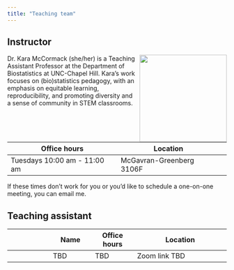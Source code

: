 ```yaml
---
title: "Teaching team"
---
```


## Instructor

![](images/team/kara.png){style="float:right;padding: 0 0 0 10px;" fig-alt="Headshot of Dr. Kara McCormack" width="200"}

Dr. Kara McCormack (she/her) is a Teaching Assistant Professor at the Department of Biostatistics at UNC-Chapel Hill. Kara's work focuses on (bio)statistics pedagogy, with an emphasis on equitable learning, reproducibility, and promoting diversity and a sense of community in STEM classrooms.

| Office hours                 | Location                 |     |
|------------------------------|--------------------------|-----|
| Tuesdays 10:00 am - 11:00 am | McGavran-Greenberg 3106F |     |

If these times don't work for you or you'd like to schedule a one-on-one meeting, you can email me.

## Teaching assistant

|     | Name | Office hours | Location    |
|:------------:|--------------|--------------|-------------------------------|
|  | TBD  | TBD          | Zoom link TBD |
